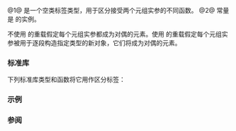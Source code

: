 {{cpp/title|piecewise_construct|piecewise_construct_t}}
{{cpp/utility/pair/navbar}}
{{dcl begin}}
{{dcl header|utility}}
{{dcl|num=1|since=c++11|1=
struct piecewise_construct_t { explicit piecewise_construct_t() = default; };
}}
{{dcl|num=2|since=c++11|notes={{mark|C++17 起 inline}}|
constexpr std::piecewise_construct_t piecewise_construct{};
}}
{{dcl end}}

@1@ {{tt|std::piecewise_construct_t}} 是一个空类标签类型，用于区分接受两个元组实参的不同函数。
@2@ 常量 {{tt|std::piecewise_construct}} 是 {{v|1}} 的实例。

不使用 {{tt|std::piecewise_construct_t}} 的重载假定每个元组实参都成为对偶的元素。使用 {{tt|std::piecewise_construct_t}} 的重载假定每个元组实参被用于逐段构造指定类型的新对象，它们将成为对偶的元素。

===标准库===
下列标准库类型和函数将它用作区分标签：
{{dsc begin}}
{{dsc inc|cpp/utility/dsc pair}}
{{dsc inc|cpp/memory/dsc uses_allocator_construction_args}}
{{dsc inc|cpp/ranges/dsc repeat_view}}
{{dsc end}}

===示例===
{{include|cpp/utility/example_piecewise_construct}}

===参阅===
{{dsc begin}}
{{dsc mem ctor|cpp/utility/pair/pair|构造新的 pair}}
{{dsc end}}

{{langlinks|de|en|es|fr|it|ja|pt|ru}}